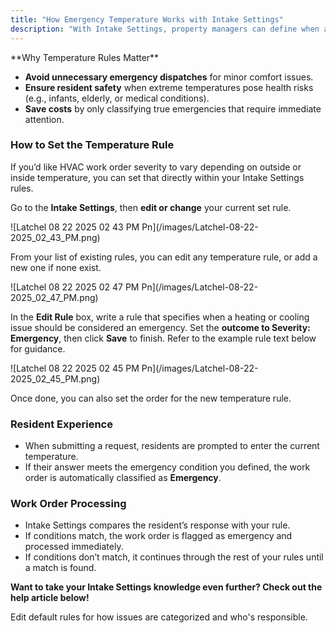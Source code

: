 ```yaml
---
title: "How Emergency Temperature Works with Intake Settings"
description: "With Intake Settings, property managers can define when a temperature-related issue, such as an air conditioning or heating problem, qualifies as an emergency. Instead of relying on a fixed definition, you can set your own plain-language rules that take outside or inside temperature into account."
---
```


<Check>
  **Why Temperature Rules Matter**

  - **Avoid unnecessary emergency dispatches** for minor comfort issues.
  - **Ensure resident safety** when extreme temperatures pose health risks (e.g., infants, elderly, or medical conditions).
  - **Save costs** by only classifying true emergencies that require immediate attention.
</Check>

### **How to Set the Temperature Rule**

If you’d like HVAC work order severity to vary depending on outside or inside temperature, you can set that directly within your Intake Settings rules.

Go to the **Intake Settings**, then **edit or change** your current set rule.

<Frame>
  ![Latchel 08 22 2025 02 43 PM Pn](/images/Latchel-08-22-2025_02_43_PM.png)
</Frame>

From your list of existing rules, you can edit any temperature rule, or add a new one if none exist.

<Frame>
  ![Latchel 08 22 2025 02 47 PM Pn](/images/Latchel-08-22-2025_02_47_PM.png)
</Frame>

In the **Edit Rule** box, write a rule that specifies when a heating or cooling issue should be considered an emergency. Set the **outcome to Severity: Emergency**, then click **Save** to finish. Refer to the example rule text below for guidance.

<Frame>
  ![Latchel 08 22 2025 02 45 PM Pn](/images/Latchel-08-22-2025_02_45_PM.png)
</Frame>

Once done, you can also set the order for the new temperature rule.

### **Resident Experience**

- When submitting a request, residents are prompted to enter the current temperature.
- If their answer meets the emergency condition you defined, the work order is automatically classified as **Emergency**.

### **Work Order Processing**

- Intake Settings compares the resident’s response with your rule.
- If conditions match, the work order is flagged as emergency and processed immediately.
- If conditions don’t match, it continues through the rest of your rules until a match is found.

**Want to take your Intake Settings knowledge even further? Check out the help article below\!**

<Card title="Manage Intake Settings" icon="arrows-to-line" iconType="duotone" color="#ff9b8a" href="/s/topic/0TO5e000000h9wqGAA/Managing-Intake-Settings">
  Edit default rules for how issues are categorized and who's responsible.
</Card>
